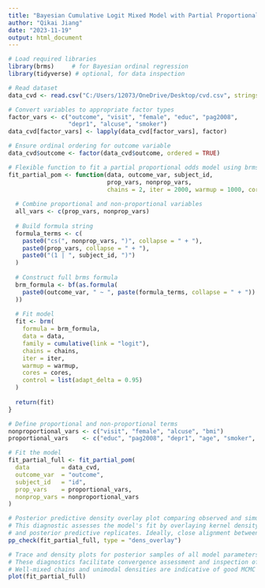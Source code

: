 ```yaml
---
title: "Bayesian Cumulative Logit Mixed Model with Partial Proportional Odds Structure and Model Diagnostics"
author: "Qikai Jiang"
date: "2023-11-19"
output: html_document
---
```


```r
# Load required libraries
library(brms)     # for Bayesian ordinal regression
library(tidyverse) # optional, for data inspection
```

```r
# Read dataset
data_cvd <- read.csv("C:/Users/12073/OneDrive/Desktop/cvd.csv", stringsAsFactors = TRUE)

# Convert variables to appropriate factor types
factor_vars <- c("outcome", "visit", "female", "educ", "pag2008", 
                 "depr1", "alcuse", "smoker")
data_cvd[factor_vars] <- lapply(data_cvd[factor_vars], factor)

# Ensure ordinal ordering for outcome variable
data_cvd$outcome <- factor(data_cvd$outcome, ordered = TRUE)
```

```r
# Flexible function to fit a partial proportional odds model using brms
fit_partial_pom <- function(data, outcome_var, subject_id,
                            prop_vars, nonprop_vars,
                            chains = 2, iter = 2000, warmup = 1000, cores = 4) {
  
  # Combine proportional and non-proportional variables
  all_vars <- c(prop_vars, nonprop_vars)
  
  # Build formula string
  formula_terms <- c(
    paste0("cs(", nonprop_vars, ")", collapse = " + "),
    paste0(prop_vars, collapse = " + "),
    paste0("(1 | ", subject_id, ")")
  )
  
  # Construct full brms formula
  brm_formula <- bf(as.formula(
    paste0(outcome_var, " ~ ", paste(formula_terms, collapse = " + "))
  ))
  
  # Fit model
  fit <- brm(
    formula = brm_formula,
    data = data,
    family = cumulative(link = "logit"),
    chains = chains,
    iter = iter,
    warmup = warmup,
    cores = cores,
    control = list(adapt_delta = 0.95)
  )
  
  return(fit)
}
```

```r
# Define proportional and non-proportional terms
nonproportional_vars <- c("visit", "female", "alcuse", "bmi")
proportional_vars    <- c("educ", "pag2008", "depr1", "age", "smoker", "hei2010")

# Fit the model
fit_partial_full <- fit_partial_pom(
  data         = data_cvd,
  outcome_var  = "outcome",
  subject_id   = "id",
  prop_vars    = proportional_vars,
  nonprop_vars = nonproportional_vars
)
```

```r
# Posterior predictive density overlay plot comparing observed and simulated outcome distributions.
# This diagnostic assesses the model's fit by overlaying kernel density estimates of observed outcomes
# and posterior predictive replicates. Ideally, close alignment between curves suggests adequate fit.
pp_check(fit_partial_full, type = "dens_overlay")
```
```r
# Trace and density plots for posterior samples of all model parameters.
# These diagnostics facilitate convergence assessment and inspection of posterior distribution shapes.
# Well-mixed chains and unimodal densities are indicative of good MCMC performance.
plot(fit_partial_full)
```

